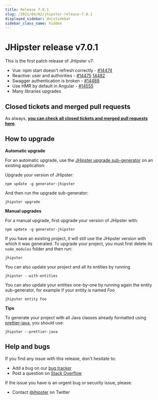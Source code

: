 ```yaml
---
title: Release 7.0.1
slug: /2021/04/02/jhipster-release-7.0.1
displayed_sidebar: docsSidebar
sidebar_class_name: hidden
---
```


JHipster release v7.0.1
==================

This is the first patch release of JHipster v7:
- Vue: npm start doesn't refresh correctly - [#14474](https://github.com/jhipster/generator-jhipster/issues/14474)
- Reactive: user and authorities - [#14475](https://github.com/jhipster/generator-jhipster/issues/14475) [14482](https://github.com/jhipster/generator-jhipster/issues/14482)
- Swagger authentication is broken - [#14488](https://github.com/jhipster/generator-jhipster/issues/14488)
- Use HMR by default in Angular - [#14555](https://github.com/jhipster/generator-jhipster/pull/14555)
- Many libraries upgrades

Closed tickets and merged pull requests
------------
As always, __[you can check all closed tickets and merged pull requests here](https://github.com/jhipster/generator-jhipster/issues?q=milestone%3A7.0.1+is%3Aclosed)__.

How to upgrade
------------

**Automatic upgrade**

For an automatic upgrade, use the [JHipster upgrade sub-generator](/upgrading-an-application/) on an existing application:

Upgrade your version of JHipster:

```
npm update -g generator-jhipster
```

And then run the upgrade sub-generator:

```
jhipster upgrade
```

**Manual upgrades**

For a manual upgrade, first upgrade your version of JHipster with:

```
npm update -g generator-jhipster
```

If you have an existing project, it will still use the JHipster version with which it was generated.
To upgrade your project, you must first delete its `node_modules` folder and then run:

```
jhipster
```

You can also update your project and all its entities by running

```
jhipster --with-entities
```

You can also update your entities one-by-one by running again the entity sub-generator, for example if your entity is named _Foo_

```
jhipster entity Foo
```

**Tips**

To generate your project with all Java classes already formatted using [prettier-java](https://github.com/jhipster/prettier-java), you should use:

```
jhipster --prettier-java
```

Help and bugs
--------------

If you find any issue with this release, don't hesitate to:

- Add a bug on our [bug tracker](https://github.com/jhipster/generator-jhipster/issues?state=open)
- Post a question on [Stack Overflow](http://stackoverflow.com/tags/jhipster/info)

If the issue you have is an urgent bug or security issue, please:

- Contact [@jhipster](https://twitter.com/jhipster) on Twitter
